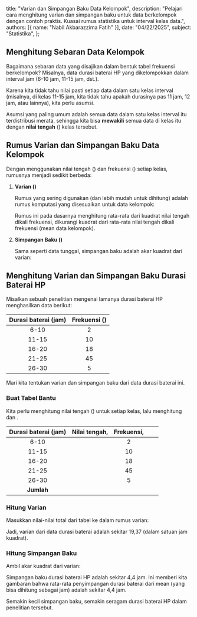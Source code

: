   title: "Varian dan Simpangan Baku Data Kelompok",
  description: "Pelajari cara menghitung varian dan simpangan baku untuk data berkelompok dengan contoh praktis. Kuasai rumus statistika untuk interval kelas data.",
  authors: [{ name: "Nabil Akbarazzima Fatih" }],
  date: "04/22/2025",
  subject: "Statistika",
};

## Menghitung Sebaran Data Kelompok

Bagaimana sebaran data yang disajikan dalam bentuk tabel frekuensi berkelompok? Misalnya, data durasi baterai HP yang dikelompokkan dalam interval jam (6-10 jam, 11-15 jam, dst.).

Karena kita tidak tahu nilai pasti setiap data dalam satu kelas interval (misalnya, di kelas 11-15 jam, kita tidak tahu apakah durasinya pas 11 jam, 12 jam, atau lainnya), kita perlu asumsi.

Asumsi yang paling umum adalah semua data dalam satu kelas interval itu terdistribusi merata, sehingga kita bisa **mewakili** semua data di kelas itu dengan **nilai tengah** (<InlineMath math="x_i" />) kelas tersebut.

## Rumus Varian dan Simpangan Baku Data Kelompok

Dengan menggunakan nilai tengah (<InlineMath math="x_i" />) dan frekuensi (<InlineMath math="f" />) setiap kelas, rumusnya menjadi sedikit berbeda:

1.  **Varian (<InlineMath math="\sigma^2" />)**

    Rumus yang sering digunakan (dan lebih mudah untuk dihitung) adalah rumus komputasi yang disesuaikan untuk data kelompok:

    <BlockMath math="\sigma^2 = \frac{\sum (f \cdot x_i^2)}{\sum f} - \left( \frac{\sum (f \cdot x_i)}{\sum f} \right)^2" />

    Rumus ini pada dasarnya menghitung rata-rata dari kuadrat nilai tengah dikali frekuensi, dikurangi kuadrat dari rata-rata nilai tengah dikali frekuensi (mean data kelompok).

2.  **Simpangan Baku (<InlineMath math="\sigma" />)**

    Sama seperti data tunggal, simpangan baku adalah akar kuadrat dari varian:

    <BlockMath math="\sigma = \sqrt{\sigma^2}" />

## Menghitung Varian dan Simpangan Baku Durasi Baterai HP

Misalkan sebuah penelitian mengenai lamanya durasi baterai HP menghasilkan data berikut:

| Durasi baterai (jam) | Frekuensi (<InlineMath math="f" />) |
| :------------------: | :---------------------------------: |
|         6-10         |                  2                  |
|        11-15         |                 10                  |
|        16-20         |                 18                  |
|        21-25         |                 45                  |
|        26-30         |                  5                  |

Mari kita tentukan varian dan simpangan baku dari data durasi baterai ini.

### Buat Tabel Bantu

Kita perlu menghitung nilai tengah (<InlineMath math="x_i" />) untuk setiap kelas, lalu menghitung <InlineMath math="f \cdot x_i" /> dan <InlineMath math="f \cdot x_i^2" />.

| Durasi baterai (jam) | Nilai tengah, <InlineMath math="x_i" />  |  Frekuensi, <InlineMath math="f" />   |     <InlineMath math="f \cdot x_i" />      |      <InlineMath math="f \cdot x_i^2" />      |
| :------------------: | :--------------------------------------: | :-----------------------------------: | :----------------------------------------: | :-------------------------------------------: |
|         6-10         |  <InlineMath math="\frac{6+10}{2}=8" />  |                   2                   |   <InlineMath math="2 \times 8 = 16" />    |   <InlineMath math="2 \times 8^2 = 128" />    |
|        11-15         | <InlineMath math="\frac{11+15}{2}=13" /> |                  10                   |  <InlineMath math="10 \times 13 = 130" />  |  <InlineMath math="10 \times 13^2 = 1690" />  |
|        16-20         | <InlineMath math="\frac{16+20}{2}=18" /> |                  18                   |  <InlineMath math="18 \times 18 = 324" />  |  <InlineMath math="18 \times 18^2 = 5832" />  |
|        21-25         | <InlineMath math="\frac{21+25}{2}=23" /> |                  45                   | <InlineMath math="45 \times 23 = 1035" />  | <InlineMath math="45 \times 23^2 = 23805" />  |
|        26-30         | <InlineMath math="\frac{26+30}{2}=28" /> |                   5                   |  <InlineMath math="5 \times 28 = 140" />   |  <InlineMath math="5 \times 28^2 = 3920" />   |
|      **Jumlah**      |                                          | **<InlineMath math="\sum f = 80" />** | **<InlineMath math="\sum fx_i = 1645" />** | **<InlineMath math="\sum fx_i^2 = 35375" />** |

### Hitung Varian

Masukkan nilai-nilai total dari tabel ke dalam rumus varian:

<div className="flex flex-col gap-4">
  <BlockMath math="\sigma^2 = \frac{\sum (f \cdot x_i^2)}{\sum f} - \left( \frac{\sum (f \cdot x_i)}{\sum f} \right)^2" />
  <BlockMath math="\sigma^2 = \frac{35375}{80} - \left( \frac{1645}{80} \right)^2" />
  <BlockMath math="\sigma^2 = 442,1875 - (20,5625)^2" />
  <BlockMath math="\sigma^2 = 442,1875 - 422,81640625" />
  <BlockMath math="\sigma^2 \approx 19,37" />
</div>

Jadi, varian dari data durasi baterai adalah sekitar 19,37 (dalam satuan jam kuadrat).

### Hitung Simpangan Baku

Ambil akar kuadrat dari varian:

<BlockMath math="\sigma = \sqrt{19,37} \approx 4,4" />

Simpangan baku durasi baterai HP adalah sekitar 4,4 jam. Ini memberi kita gambaran bahwa rata-rata penyimpangan durasi baterai dari mean (yang bisa dihitung sebagai <InlineMath math="\frac{1645}{80} \approx 20,56" /> jam) adalah sekitar 4,4 jam.

Semakin kecil simpangan baku, semakin seragam durasi baterai HP dalam penelitian tersebut.

